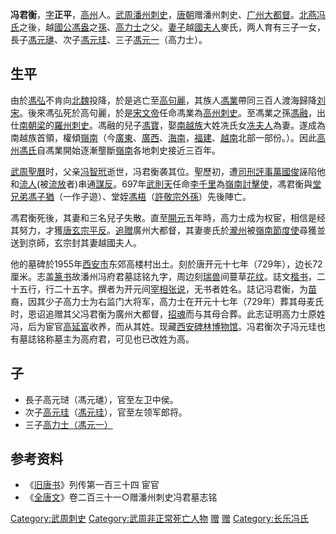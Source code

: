 '''冯君衡'''{{BD|7世纪|？|697年||catIdx=F}}，[[表字|字]]'''正平'''，[[高州_(广东)|高州]]人。[[武周|武周]][[潘州|潘州]][[刺史|刺史]]，[[唐朝|唐朝]]赠潘州刺史、[[广州_(古代)|广州]][[大都督|大都督]]。[[长乐冯氏|北燕冯氏]]之後，越[[國公|國公]][[馮盎|馮盎]]之[[孫|孫]]、[[高力士|高力士]]之父。[[妻子|妻子]]越[[國夫人|國夫人]]麥氏，两人育有三子一女，長子[[高元琎|馮元璡]]、次子[[高元珪|馮元珪]]、三子[[高力士|馮元一]]（高力士）。
== 生平 ==
由於[[馮弘|馮弘]]不肯向[[北魏|北魏]]投降，於是逃亡至[[高句麗|高句麗]]，其族人[[馮業|馮業]]帶同三百人渡海歸降[[刘宋|刘宋]]。後來馮弘死於高句麗，於是[[宋文帝|宋文帝]]任命馮業為[[高州|高州]][[刺史|刺史]]。至馮業之孫[[馮融|馮融]]，出仕[[南朝梁|南朝梁]]的[[羅州|羅州]][[刺史|刺史]]。馮融的兒子[[馮寶|馮寶]]，娶[[南越族|南越族]]大姓冼氏女[[冼夫人|冼夫人]]為妻。遂成為南越族首領，權傾[[嶺南|嶺南]]（今[[廣東|廣東]]、[[廣西|廣西]]、[[海南|海南]]，[[福建|福建]]、[[越南|越南]]北部一部份。）。因此[[高州馮氏|高州馮氏]]自馮業開始逐漸壟斷[[嶺南|嶺南]]各地刺史接近三百年。

[[武周|武周]][[聖曆|聖曆]]时，父亲[[冯智玳|冯智玳]]逝世，冯君衡袭其位。聖歷初，遭[[司刑評事|司刑評事]][[萬國俊|萬國俊]]誣陷他和[[流人|流人]](被[[流放|流放]]者)串通[[謀反|謀反]]。697年[[武則天|武則天]]任命[[李千里|李千里]]為[[嶺南|嶺南]][[討擊使|討擊使]]，馮君衡與[[堂兄弟|堂兄弟]][[馮子猶|馮子猶]]（一作子遊）、堂姪[[馮梧|馮梧]]（[[許敬宗|許敬宗]][[外孫|外孫]]）先後陣亡。

馮君衡死後，其妻和三名兒子失散。直至[[開元|開元]]五年時，高力士成为权宦，相信是经其努力，才獲[[唐玄宗|唐玄宗]][[平反|平反]]。[[追贈|追贈]]廣州大都督，其妻麥氏於[[瀧州|瀧州]]被[[嶺南節度使|嶺南節度使]]尋獲並送到京師，玄宗封其妻越國夫人。

他的墓碑於1955年[[西安市|西安市]]东郊高楼村出土。刻於唐开元十七年（729年），边长72厘米。志盖[[篆书|篆书]]故潘州冯府君墓誌铭九字，周边刻[[瑞兽|瑞兽]]间蔓草[[花纹|花纹]]。誌文[[楷书|楷书]]，二十五行，行二十五字。撰者为开元间[[宰相|宰相]][[张说|张说]]，无书者姓名。誌记冯君衡，为[[苗|苗]]裔，因其少子高力士为右监门大将军，高力士在开元十七年（729年）葬其母麦氏时，恩诏追赠其父冯君衡为廣州大都督，[[招魂|招魂]]而与其母合葬。此志证明高力士原姓冯，后为宦官[[高延富|高延富]]收养，而从其姓。现藏[[西安碑林博物馆|西安碑林博物馆]]。冯君衡次子冯元珪也有墓誌铭称墓主为高府君，可见也已改姓为高。

==子==
* 長子高元琎（馮元璡），官至左卫中侯。
* 次子[[高元珪|高元珪]]（[[馮元珪|馮元珪]]），官至左领军郎将。
* 三子[[高力士|高力士（馮元一）]]
== 参考资料 ==
*《[[旧唐书|旧唐书]]》列传第一百三十四 宦官
*《[[全唐文|全唐文]]》卷二百三十一○赠潘州刺史冯君墓志铭

{{DEFAULTSORT:F}}
[[Category:武周刺史|Category:武周刺史]]
[[Category:武周非正常死亡人物|Category:武周非正常死亡人物]]
[[Category:唐朝潘州刺史|赠]]
[[Category:唐朝广州大都督|赠]]
[[Category:长乐冯氏|Category:长乐冯氏]]